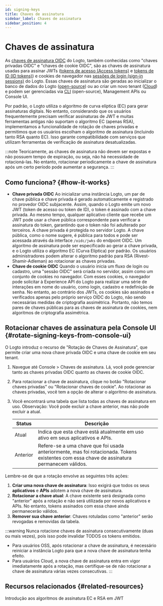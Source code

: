 ```yaml
---
id: signing-keys
title: Chaves de assinatura
sidebar_label: Chaves de assinatura
sidebar_position: 4
---
```


# Chaves de assinatura

As [chaves de assinatura OIDC](https://auth.wiki/signing-key) do Logto, também conhecidas como "chaves privadas OIDC" e "chaves de cookie OIDC", são as chaves de assinatura usadas para assinar JWTs ([tokens de acesso (Access tokens)](https://auth.wiki/access-token) e [tokens de ID (ID tokens)](https://auth.wiki/id-token)) e cookies de navegador nas [sessões de login (sign-in sessions)](/end-user-flows/sign-out#sign-in-session) do Logto. Essas chaves de assinatura são geradas ao inicializar o banco de dados do Logto ([open-source](/logto-oss)) ou ao criar um novo tenant ([Cloud](/logto-cloud)) e podem ser gerenciadas via [CLI](/logto-oss/using-cli) (open-source), Management APIs ou Console UI.

Por padrão, o Logto utiliza o algoritmo de curva elíptica (EC) para gerar assinaturas digitais. No entanto, considerando que os usuários frequentemente precisam verificar assinaturas de JWT e muitas ferramentas antigas não suportam o algoritmo EC (apenas RSA), implementamos a funcionalidade de rotação de chaves privadas e permitimos que os usuários escolham o algoritmo de assinatura (incluindo tanto RSA quanto EC). Isso garante compatibilidade com serviços que utilizam ferramentas de verificação de assinatura desatualizadas.

:::note
Teoricamente, as chaves de assinatura não devem ser expostas e não possuem tempo de expiração, ou seja, não há necessidade de rotacioná-las. No entanto, rotacionar periodicamente a chave de assinatura após um certo período pode aumentar a segurança.
:::

## Como funciona? \{#how-it-works}

- **Chave privada OIDC**
  Ao inicializar uma instância Logto, um par de chave pública e chave privada é gerado automaticamente e registrado no provedor OIDC subjacente. Assim, quando o Logto emite um novo JWT (token de acesso ou token de ID), o token é assinado com a chave privada. Ao mesmo tempo, qualquer aplicativo cliente que recebe um JWT pode usar a chave pública correspondente para verificar a assinatura do token, garantindo que o token não foi adulterado por terceiros. A chave privada é protegida no servidor Logto. A chave pública, como o nome sugere, é pública para todos e pode ser acessada através da interface `/oidc/jwks` do endpoint OIDC. Um algoritmo de assinatura pode ser especificado ao gerar a chave privada, e o Logto utiliza o algoritmo EC (Curva Elíptica) por padrão. Os usuários administradores podem alterar o algoritmo padrão para RSA (Rivest-Shamir-Adleman) ao rotacionar as chaves privadas.
- **Chave de cookie OIDC**
  Quando o usuário inicia um fluxo de login ou cadastro, uma "sessão OIDC" será criada no servidor, assim como um conjunto de cookies no navegador. Com esses cookies, o navegador pode solicitar à Experience API do Logto para realizar uma série de interações em nome do usuário, como login, cadastro e redefinição de senha. No entanto, ao contrário dos JWTs, os cookies são assinados e verificados apenas pelo próprio serviço OIDC do Logto, não sendo necessárias medidas de criptografia assimétrica. Portanto, não temos pares de chaves públicas para as chaves de assinatura de cookies, nem algoritmos de criptografia assimétrica.

## Rotacionar chaves de assinatura pela Console UI \{#rotate-signing-keys-from-console-ui}

O Logto introduz o recurso de "Rotação de Chaves de Assinatura", que permite criar uma nova chave privada OIDC e uma chave de cookie em seu tenant.

1. Navegue até <CloudLink to="/signing-keys">Console > Chaves de assinatura</CloudLink>. Lá, você pode gerenciar tanto as chaves privadas OIDC quanto as chaves de cookie OIDC.
2. Para rotacionar a chave de assinatura, clique no botão "Rotacionar chaves privadas" ou "Rotacionar chaves de cookie". Ao rotacionar as chaves privadas, você tem a opção de alterar o algoritmo de assinatura.
3. Você encontrará uma tabela que lista todas as chaves de assinatura em uso. Observação: Você pode excluir a chave anterior, mas não pode excluir a atual.

   | Status   | Descrição                                                                                                                                  |
   | -------- | ------------------------------------------------------------------------------------------------------------------------------------------ |
   | Atual    | Indica que esta chave está atualmente em uso ativo em seus aplicativos e APIs.                                                             |
   | Anterior | Refere-se a uma chave que foi usada anteriormente, mas foi rotacionada. Tokens existentes com essa chave de assinatura permanecem válidos. |

Lembre-se de que a rotação envolve as seguintes três ações:

1. **Criar uma nova chave de assinatura**: Isso exigirá que todos os seus **aplicativos** e **APIs** adotem a nova chave de assinatura.
2. **Rotacionar a chave atual**: A chave existente será designada como "anterior" após a rotação e não será utilizada por novos aplicativos e APIs. No entanto, tokens assinados com essa chave ainda permanecerão válidos.
3. **Remover sua chave anterior**: Chaves rotuladas como "anterior" serão revogadas e removidas da tabela.

:::warning
Nunca rotacione chaves de assinatura consecutivamente (duas ou mais vezes), pois isso pode invalidar TODOS os tokens emitidos.

- Para usuários OSS, após rotacionar a chave de assinatura, é necessário reiniciar a instância Logto para que a nova chave de assinatura tenha efeito.
- Para usuários Cloud, a nova chave de assinatura entra em vigor imediatamente após a rotação, mas certifique-se de não rotacionar a chave de assinatura várias vezes consecutivas.
  :::

## Recursos relacionados \{#related-resources}

<Url href="hhttps://blog.logto.io/introduction-to-ec-and-rsa-signing-algorithms-in-jwt">
  Introdução aos algoritmos de assinatura EC e RSA em JWT
</Url>
